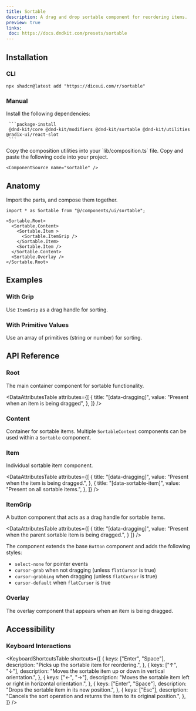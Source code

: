 ```yaml
---
title: Sortable
description: A drag and drop sortable component for reordering items.
preview: true
links:
 doc: https://docs.dndkit.com/presets/sortable
---
```


<ComponentTabs name="sortable-demo" />

## Installation

### CLI

```package-install
npx shadcn@latest add "https://diceui.com/r/sortable"

```

### Manual

<Steps>
  <Step>
     Install the following dependencies:

     ```package-install
     @dnd-kit/core @dnd-kit/modifiers @dnd-kit/sortable @dnd-kit/utilities @radix-ui/react-slot
     ```
  </Step>
  <Step>
  Copy the composition utilities into your `lib/composition.ts` file.

  <ComponentSource src="./lib/composition.ts" />

  </Step>
  <Step>
    Copy and paste the following code into your project.

    <ComponentSource name="sortable" />
  </Step>
</Steps>


## Anatomy

Import the parts, and compose them together.

```tsx
import * as Sortable from "@/components/ui/sortable";

<Sortable.Root>
  <Sortable.Content>
    <Sortable.Item >
      <Sortable.ItemGrip />
    </Sortable.Item>
    <Sortable.Item />
  </Sortable.Content>
  <Sortable.Overlay />
</Sortable.Root>
```


## Examples

### With Grip

Use `ItemGrip` as a drag handle for sorting.

<ComponentTabs name="sortable-grip-demo" />

### With Primitive Values

Use an array of primitives (string or number) for sorting.

<ComponentTabs name="sortable-primitive-value-demo" />

## API Reference

### Root

The main container component for sortable functionality.

<AutoTypeTable
  path="./types/docs/sortable.ts"
  name="RootProps"
/>

<DataAttributesTable
  attributes={[
    {
      title: "[data-dragging]",
      value: "Present when an item is being dragged",
    },
  ]}
/>

### Content

Container for sortable items. Multiple `SortableContent` components can be used within a `Sortable` component.

<AutoTypeTable
  path="./types/docs/sortable.ts"
  name="ContentProps"
/>

### Item

Individual sortable item component.

<AutoTypeTable
  path="./types/docs/sortable.ts"
  name="ItemProps"
/>

<DataAttributesTable
  attributes={[
    {
      title: "[data-dragging]",
      value: "Present when the item is being dragged.",
    },
    {
      title: "[data-sortable-item]",
      value: "Present on all sortable items.",
    },
  ]}
/>

### ItemGrip

A button component that acts as a drag handle for sortable items.

<AutoTypeTable
  path="./types/docs/sortable.ts"
  name="ItemGripProps"
/>

<DataAttributesTable
  attributes={[
    {
      title: "[data-dragging]",
      value: "Present when the parent sortable item is being dragged.",
    }
  ]}
/>


The component extends the base `Button` component and adds the following styles:

- `select-none` for pointer events
- `cursor-grab` when not dragging (unless `flatCursor` is true)
- `cursor-grabbing` when dragging (unless `flatCursor` is true)
- `cursor-default` when `flatCursor` is true


### Overlay

The overlay component that appears when an item is being dragged.

<AutoTypeTable
  path="./types/docs/sortable.ts"
  name="OverlayProps"
/>

## Accessibility

### Keyboard Interactions

<KeyboardShortcutsTable
  shortcuts={[
    {
      keys: ["Enter", "Space"],
        description: "Picks up the sortable item for reordering.",
    },
    {
      keys: ["↑", "↓"],
      description: "Moves the sortable item up or down in vertical orientation.",
    },
    {
      keys: ["←", "→"],
      description: "Moves the sortable item left or right in horizontal orientation.",
    },
    {
      keys: ["Enter", "Space"],
      description: "Drops the sortable item in its new position.",
    },
    {
      keys: ["Esc"],
      description: "Cancels the sort operation and returns the item to its original position.",
    },
  ]}
/>
